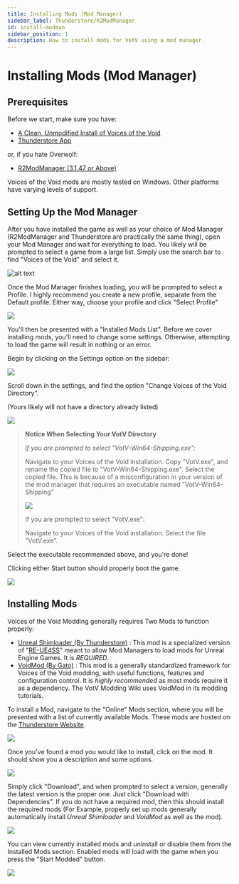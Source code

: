 ```yaml
---
title: Installing Mods (Mod Manager)
sidebar_label: Thunderstore/R2ModManager
id: install-modman
sidebar_position: 1
description: How to install mods for VotV using a mod manager.
---
```


# Installing Mods (Mod Manager)
## Prerequisites
Before we start, make sure you have:

- [A Clean, Unmodified Install of Voices of the Void](https://mrdrnose.itch.io/votv)
- [Thunderstore App](https://www.overwolf.com/oneapp/Thunderstore-Thunderstore_Mod_Manager)

or, if you hate Overwolf:

- [R2ModManager (3.1.47 or Above)](https://github.com/ebkr/r2modmanPlus/releases/latest)

Voices of the Void mods are mostly tested on Windows. Other platforms have varying levels of support.

## Setting Up the Mod Manager
After you have installed the game as well as your choice of Mod Manager (R2ModManager and Thunderstore are practically the same thing), open your Mod Manager and wait for everything to load. You likely will be prompted to select a game from a large list. Simply use the search bar to find "Voices of the Void" and select it.

![alt text](img/r2modman-select-game.png "Title")

Once the Mod Manager finishes loading, you will be prompted to select a Profile. I highly recommend you create a new profile, separate from the Default profile. Either way, choose your profile and click "Select Profile"

![](img/r2modman-profile.png)

You'll then be presented with a "Installed Mods List". Before we cover installing mods, you'll need to change some settings. Otherwise, attempting to load the game will result in nothing or an error.

Begin by clicking on the Settings option on the sidebar:

![](img/r2modman-sidebar.png)

Scroll down in the settings, and find the option "Change Voices of the Void Directory".

(Yours likely will not have a directory already listed)

![](img/r2modman-directory.png)

<blockquote>
<p><strong>Notice When Selecting Your VotV Directory</strong></p>

<p><i>If you are prompted to select "VotV-Win64-Shipping.exe":</i></p>

Navigate to your Voices of the Void installation. Copy "VotV.exe", and rename the copied file to "VotV-Win64-Shipping.exe". Select the copied file. This is because of a misconfiguration in your version of the mod manager that requires an executable named "VotV-Win64-Shipping"

![](img/r2modman-old-file.png)

If you are prompted to select "VotV.exe":

Navigate to your Voices of the Void installation. Select the file "VotV.exe".

</blockquote>

Select the executable recommended above, and you're done!

Clicking either Start button should properly boot the game.

![](img/r2modman-start.png)

## Installing Mods
Voices of the Void Modding generally requires Two Mods to function properly:

- [Unreal Shimloader (By Thunderstore)](https://thunderstore.io/c/voices-of-the-void/p/Thunderstore/unreal_shimloader/) : This mod is a specialized version of "[RE-UE4SS](https://github.com/UE4SS-RE/RE-UE4SS)" meant to allow Mod Managers to load mods for Unreal Engine Games. It is <i>REQUIRED</i>.
- [VoidMod (By Gato)](https://thunderstore.io/c/voices-of-the-void/p/Gatohost/VoidMod/) : This mod is a generally standardized framework for Voices of the Void modding, with useful functions, features and configuration control. It is <i>highly recommended</i> as most mods require it as a dependency. The VotV Modding Wiki uses VoidMod in its modding tutorials.

To install a Mod, navigate to the "Online" Mods section, where you will be presented with a list of currently available Mods. These mods are hosted on the [Thunderstore Website](https://thunderstore.io/c/voices-of-the-void/).

![](img/r2modman-online-mods.png)

Once you've found a mod you would like to install, click on the mod. It should show you a description and some options.

![](img/r2modman-install-mod.png)

Simply click "Download", and when prompted to select a version, generally the latest version is the proper one. Just click "Download with Dependencies". If you do not have a required mod, then this should install the required mods (For Example, properly set up mods generally automatically install <i>Unreal Shimloader</i> and <i>VoidMod</i> as well as the mod).

![](img/r2modman-select-version.png)

You can view currently installed mods and uninstall or disable them from the Installed Mods section. Enabled mods will load with the game when you press the "Start Modded" button.

![](img/r2modman-mods.png)
